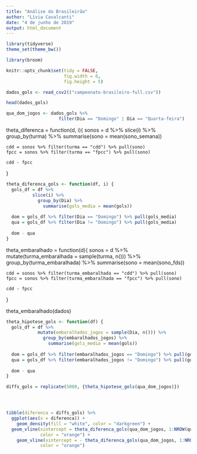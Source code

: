 ```yaml
---
title: "Análise do Brasileirão"
author: "Lívia Cavalcanti"
date: "4 de junho de 2019"
output: html_document
---
```


```r
library(tidyverse)
theme_set(theme_bw())

library(broom)

knitr::opts_chunk$set(tidy = FALSE,
                      fig.width = 6,
                      fig.height = 5)
```

```r
dados_gols <- read_csv2(("campeonato-brasileiro-full.csv"))
```

```r
head(dados_gols)
```

```r
qua_dom_jogos <- dados_gols %>% 
                    filter(Dia == "Domingo" | Dia == "Quarta-feira")
```

theta_diferenca = function(d, i){
    sonos = d %>% 
        slice(i) %>% 
        group_by(turma) %>% 
        summarise(sono = mean(sono_semana)) 
    
    cdd = sonos %>% filter(turma == "cdd") %>% pull(sono)
    fpcc = sonos %>% filter(turma == "fpcc") %>% pull(sono)
    
    cdd - fpcc
}

```r
theta_diferenca_gols <- function(df, i) {
  gols_df = df %>%
          slice(i) %>%
            group_by(Dia) %>%
              summarise(gols_media = mean(gols))
  
  dom = gols_df %>% filter(Dia == "Domingo") %>% pull(gols_media)
  qua = gols_df %>% filter(Dia != "Domingo") %>% pull(gols_media)
  
  dom - qua
}
```


theta_embaralhado = function(d){
    sonos = d %>% 
        mutate(turma_embaralhada = sample(turma, n())) %>% 
        group_by(turma_embaralhada) %>% 
        summarise(sono = mean(sono_fds)) 
    
    cdd = sonos %>% filter(turma_embaralhada == "cdd") %>% pull(sono)
    fpcc = sonos %>% filter(turma_embaralhada == "fpcc") %>% pull(sono)
    
    cdd - fpcc
}

theta_embaralhado(dados)

```r
theta_hipotese_gols <- function(df) {
  gols_df = df %>%
            mutate(embaralhados_jogos = sample(Dia, n())) %>%
              group_by(embaralhados_jogos) %>%
                summarise(gols_media = mean(gols))
  
  dom = gols_df %>% filter(embaralhados_jogos == "Domingo") %>% pull(gols_media)
  qua = gols_df %>% filter(embaralhados_jogos != "Domingo") %>% pull(gols_media)
  
  dom - qua
}


```


```r
diffs_gols = replicate(5000, {theta_hipotese_gols(qua_dom_jogos)})




tibble(diferenca = diffs_gols) %>% 
  ggplot(aes(x = diferenca)) + 
    geom_density(fill = "white", color = "darkgreen") +
  geom_vline(xintercept = theta_diferenca_gols(qua_dom_jogos, 1:NROW(qua_dom_jogos)),
             color = "orange") +
    geom_vline(xintercept = - theta_diferenca_gols(qua_dom_jogos, 1:NROW(qua_dom_jogos)),
             color = "orange")
```

